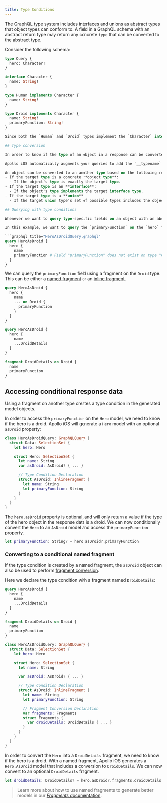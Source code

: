 ```yaml
---
title: Type Conditions
---
```


The GraphQL type system includes interfaces and unions as abstract types that object types can conform to. A field in a GraphQL schema with an abstract return type may return any concrete `type` that can be converted to the abstract type.

Consider the following schema:

```graphql title="StarWarsSchema.graphql"
type Query {
  hero: Character!
}

interface Character {
  name: String!
}

type Human implements Character {
  name: String!
}

type Droid implements Character {
  name: String!
  primaryFunction: String!
}

Since both the `Human` and `Droid` types implement the `Character` interface, they can both be converted into the abstract type `Character`. That means the result of a field of the `Character` type (ie. `hero`), the can be either a `Human` or a `Droid`. When we query the `hero` field, the server doesn't return a response object of the `Character` type, it returns either a concrete type that implements the `Character` interface. In this case, that is either a `Human` or a `Droid`.

## Type conversion

In order to know if the type of an object in a response can be converted to another type, we have to know the concrete type of the object. We can request that the server provides us the concrete type of the object by fetching the [`__typename` metadata field](https://spec.graphql.org/draft/#sec-Type-Name-Introspection).

Apollo iOS automatically augments your queries to add the `__typename` field to every object in your operations. This is  primarily to support conditional type conversion, but it means a `__typename` property is always defined and can be used to differentiate between object types manually if needed.

An object can be converted to an another type based on the following rules, where the "target type" is the type that we are attempting to convert *to*:
- If the target type is a concrete **object type**:
  - If the object's type is exactly the target type.
- If the target type is an **interface**:
  - If the object's type implements the target interface type.
- If the target type is a **union**:
  - If the target union type's set of possible types includes the object's type.

## Querying with type conditions

Whenever we want to query type-specific fields on an object with an abstract type, we have to use a type condition.

In this example, we want to query the `primaryFunction` on the `hero` field, but we can only query the `primaryFunction` field if the returned `hero` is a `Droid` type. The following query definition is invalid and does not compile:

```graphql title="HeroAsDroidQuery.graphql"
query HeroAsDroid {
  hero {
    name
    primaryFunction # Field "primaryFunction" does not exist on type "Character"
  }
}
```

We can query the `primaryFunction` field using a fragment on the `Droid` type. This can be either a [named fragment](./fragments#named-fragments) or an [inline fragment](./fragments#inline-fragments).

<CodeColumns cols={2}>

```graphql title="Inline Fragment"
query HeroAsDroid {
  hero {
    name
    ... on Droid {
      primaryFunction
    }
  }
}
```

```graphql title="Named Fragment"
query HeroAsDroid {
  hero {
    name
    ...DroidDetails
  }
}

fragment DroidDetails on Droid {
  name
  primaryFunction
}
```

</CodeColumns>

## Accessing conditional response data

Using a fragment on another type creates a type condition in the generated model objects.

In order to access the `primaryFunction` on the `Hero` model, we need to know if the hero is a droid. Apollo iOS will generate a `Hero` model with an optional `asDroid` property:

```swift title="HeroAsDroidQuery.graphql.swift"
class HeroAsDroidQuery: GraphQLQuery {
  struct Data: SelectionSet {
    let hero: Hero

    struct Hero: SelectionSet {
      let name: String
      var asDroid: AsDroid? { ... }

      // Type Condition Declaration
      struct AsDroid: InlineFragment {
        let name: String
        let primaryFunction: String
      }
    }
  }
}
```

The `hero.asDroid` property is optional, and will only return a value if the type of the hero object in the response data is a droid. We can now conditionally convert the `Hero` to an `AsDroid` model and access the `primaryFunction` property.

```swift
let primaryFunction: String? = hero.asDroid?.primaryFunction
```

### Converting to a conditional named fragment

If the type condition is created by a named fragment, the `asDroid` object can also be used to perform [fragment conversion](./fragments#fragment-conversion).

Here we declare the type condition with a fragment named `DroidDetails`:

<CodeColumns cols={2}>

```graphql title="Query & Fragment Definitions"
query HeroAsDroid {
  hero {
    name
    ...DroidDetails
  }
}

fragment DroidDetails on Droid {
  name
  primaryFunction
}
```

```swift title="Generated Model"
class HeroAsDroidQuery: GraphQLQuery {
  struct Data: SelectionSet {
    let hero: Hero

    struct Hero: SelectionSet {
      let name: String

      var asDroid: AsDroid? { ... }

      // Type Condition Declaration
      struct AsDroid: InlineFragment {
        let name: String
        let primaryFunction: String

        // Fragment Conversion Declaration
        var fragments: Fragments
        struct Fragments {
          var droidDetails: DroidDetails { ... }
        }
      }
    }
  }
}
```

</CodeColumns>

In order to convert the `Hero` into a `DroidDetails` fragment, we need to know if the hero is a droid. With a named fragment, Apollo iOS generates a `Hero.AsDroid` model that includes a conversion to `DroidDetails`. We can now convert to an optional `DroidDetails` fragment.

```swift
let droidDetails: DroidDetails? = hero.asDroid?.fragments.droidDetails
```
> Learn more about how to use named fragments to generate better models in our [*Fragments* documentation](./fragments).